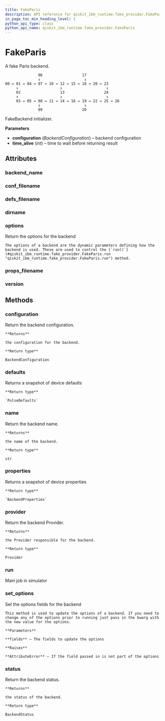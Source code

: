 ```yaml
---
title: FakeParis
description: API reference for qiskit_ibm_runtime.fake_provider.FakeParis
in_page_toc_min_heading_level: 1
python_api_type: class
python_api_name: qiskit_ibm_runtime.fake_provider.FakeParis
---
```


# FakeParis

<Class id="qiskit_ibm_runtime.fake_provider.FakeParis" isDedicatedPage={true} github="https://github.com/Qiskit/qiskit-ibm-runtime/tree/stable/0.23/qiskit_ibm_runtime/fake_provider/backends/paris/fake_paris.py#L44-L64" signature="FakeParis" modifiers="class">
  A fake Paris backend.

  ```text
                 06                  17
                 ↕                    ↕
  00 ↔ 01 ↔ 04 ↔ 07 ↔ 10 ↔ 12 ↔ 15 ↔ 18 ↔ 20 ↔ 23
       ↕                   ↕                    ↕
       02                  13                  24
       ↕                   ↕                    ↕
       03 ↔ 05 ↔ 08 ↔ 11 ↔ 14 ↔ 16 ↔ 19 ↔ 22 ↔ 25 ↔ 26
                 ↕                    ↕
                 09                  20
  ```

  FakeBackend initializer.

  **Parameters**

  *   **configuration** (*BackendConfiguration*) – backend configuration
  *   **time\_alive** (*int*) – time to wait before returning result

  ## Attributes

  ### backend\_name

  <Attribute id="qiskit_ibm_runtime.fake_provider.FakeParis.backend_name" attributeValue="'fake_paris'" />

  ### conf\_filename

  <Attribute id="qiskit_ibm_runtime.fake_provider.FakeParis.conf_filename" attributeValue="'conf_paris.json'" />

  ### defs\_filename

  <Attribute id="qiskit_ibm_runtime.fake_provider.FakeParis.defs_filename" attributeValue="'defs_paris.json'" />

  ### dirname

  <Attribute id="qiskit_ibm_runtime.fake_provider.FakeParis.dirname" attributeValue="'/home/runner/work/qiskit-ibm-runtime/qiskit-ibm-runtime/qiskit_ibm_runtime/fake_provider/backends/paris'" />

  ### options

  <Attribute id="qiskit_ibm_runtime.fake_provider.FakeParis.options">
    Return the options for the backend

    The options of a backend are the dynamic parameters defining how the backend is used. These are used to control the [`run()`](#qiskit_ibm_runtime.fake_provider.FakeParis.run "qiskit_ibm_runtime.fake_provider.FakeParis.run") method.
  </Attribute>

  ### props\_filename

  <Attribute id="qiskit_ibm_runtime.fake_provider.FakeParis.props_filename" attributeValue="'props_paris.json'" />

  ### version

  <Attribute id="qiskit_ibm_runtime.fake_provider.FakeParis.version" attributeValue="1" />

  ## Methods

  ### configuration

  <Function id="qiskit_ibm_runtime.fake_provider.FakeParis.configuration" signature="configuration()">
    Return the backend configuration.

    **Returns**

    the configuration for the backend.

    **Return type**

    BackendConfiguration
  </Function>

  ### defaults

  <Function id="qiskit_ibm_runtime.fake_provider.FakeParis.defaults" github="https://github.com/Qiskit/qiskit-ibm-runtime/tree/stable/0.23/qiskit_ibm_runtime/fake_provider/fake_pulse_backend.py#L29-L33" signature="defaults()">
    Returns a snapshot of device defaults

    **Return type**

    `PulseDefaults`
  </Function>

  ### name

  <Function id="qiskit_ibm_runtime.fake_provider.FakeParis.name" signature="name()">
    Return the backend name.

    **Returns**

    the name of the backend.

    **Return type**

    str
  </Function>

  ### properties

  <Function id="qiskit_ibm_runtime.fake_provider.FakeParis.properties" github="https://github.com/Qiskit/qiskit-ibm-runtime/tree/stable/0.23/qiskit_ibm_runtime/fake_provider/fake_qasm_backend.py#L44-L48" signature="properties()">
    Returns a snapshot of device properties

    **Return type**

    `BackendProperties`
  </Function>

  ### provider

  <Function id="qiskit_ibm_runtime.fake_provider.FakeParis.provider" signature="provider()">
    Return the backend Provider.

    **Returns**

    the Provider responsible for the backend.

    **Return type**

    Provider
  </Function>

  ### run

  <Function id="qiskit_ibm_runtime.fake_provider.FakeParis.run" github="https://github.com/Qiskit/qiskit-ibm-runtime/tree/stable/0.23/qiskit_ibm_runtime/fake_provider/fake_backend.py#L544-L575" signature="run(run_input, **kwargs)">
    Main job in simulator
  </Function>

  ### set\_options

  <Function id="qiskit_ibm_runtime.fake_provider.FakeParis.set_options" signature="set_options(**fields)">
    Set the options fields for the backend

    This method is used to update the options of a backend. If you need to change any of the options prior to running just pass in the kwarg with the new value for the options.

    **Parameters**

    **fields** – The fields to update the options

    **Raises**

    **AttributeError** – If the field passed in is not part of the options
  </Function>

  ### status

  <Function id="qiskit_ibm_runtime.fake_provider.FakeParis.status" signature="status()">
    Return the backend status.

    **Returns**

    the status of the backend.

    **Return type**

    BackendStatus
  </Function>
</Class>

